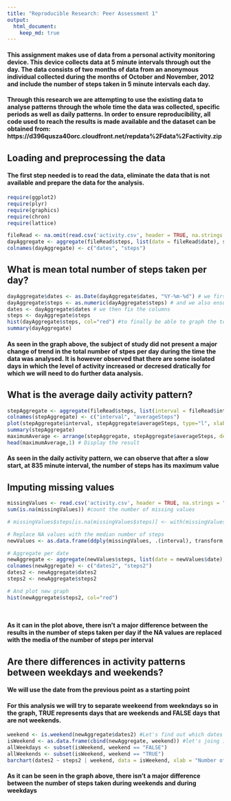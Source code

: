 ```yaml
---
title: "Reproducible Research: Peer Assessment 1"
output: 
  html_document:
    keep_md: true
---
```


#### This assignment makes use of data from a personal activity monitoring device. This device collects data at 5 minute intervals through out the day. The data consists of two months of data from an anonymous individual collected during the months of October and November, 2012 and include the number of steps taken in 5 minute intervals each day. 

#### Through this research we are attempting to use the existing data to analyse patterns through the whole time the data was collected, specific periods as well as daily patterns. In order to ensure reproducibility, all code used to reach the results is made available and the dataset can be obtained from: https://d396qusza40orc.cloudfront.net/repdata%2Fdata%2Factivity.zip 

## Loading and preprocessing the data

#### The first step needed is to read the data, eliminate the data that is not available and prepare the data for the analysis. 

```r
require(ggplot2) 
require(plyr)
require(graphics)
require(chron)
require(lattice)

fileRead <- na.omit(read.csv('activity.csv', header = TRUE, na.strings = "NA"))
dayAggregate <- aggregate(fileRead$steps, list(date = fileRead$date), sum)
colnames(dayAggregate) <- c("dates", "steps")


```

## What is mean total number of steps taken per day?

```r
dayAggregate$dates <- as.Date(dayAggregate$dates, "%Y-%m-%d") # we first ensure the date format is propper
dayAggregate$steps <- as.numeric(dayAggregate$steps) # and we also ensure is can be treated as numbers
dates <- dayAggregate$dates # we then fix the columns
steps <- dayAggregate$steps
hist(dayAggregate$steps, col="red") #to finally be able to graph the total mean number of steps per day
summary(dayAggregate)
```

#### As seen in the graph above, the subject of study did not present a major change of trend in the total number of stpes per day during the time the data was analysed. It is however observed that there are some isolated days in which the level of activity increased or decresed dratically for which we will need to do further data analysis.  


## What is the average daily activity pattern?
```r
stepAggregate <- aggregate(fileRead$steps, list(interval = fileRead$interval), FUN = "mean") # Calculate the mean per interval
colnames(stepAggregate) <- c("interval", "averageSteps") 
plot(stepAggregate$interval, stepAggregate$averageSteps, type="l", xlab = "5-minute intervals", ylab = "Average number of steps taken") #plot the results 
summary(stepAggregate)
maximumAverage <- arrange(stepAggregate, stepAggregate$averageSteps, decreasing = TRUE) # reorganise the results  
head(maximumAverage,1) # Display the result 

```

#### As seen in the daily activity pattern, we can observe that after a slow start, at 835 minute interval, the number of steps has its maximum value 

## Imputing missing values
```r
missingValues <- read.csv('activity.csv', header = TRUE, na.strings = "NA") #Read file again
sum(is.na(missingValues)) #count the number of missing values 

# missingValues$steps[is.na(missingValues$steps)] <- with(missingValues, ave(steps, interval, FUN = function(x) median(x, na.rm = TRUE)))[is.na(missingValues$steps)]

# Replace NA values with the median number of steps 
newValues <- as.data.frame(ddply(missingValues, .(interval), transform, steps=ifelse(is.na(steps), median(steps, na.rm=TRUE), steps))) 

# Aggregate per date
newAggregate <- aggregate(newValues$steps, list(date = newValues$date), sum) 
colnames(newAggregate) <- c("dates2", "steps2")
dates2 <- newAggregate$dates2
steps2 <- newAggregate$steps2

# And plot new graph
hist(newAggregate$steps2, col="red")




```

#### As it can in the plot above, there isn't a major difference between the results in the number of steps taken per day if the NA values are replaced with the media of the number of steps per interval 


## Are there differences in activity patterns between weekdays and weekends?

#### We will use the date from the previous point as a starting point 

#### For this analysis we will try to separate weekeend from weekndays so in the graph, TRUE represents days that are weekends and FALSE days that are not weekends. 

```r
weekend <- is.weekend(newAggregate$dates2) #Let's find out which dates are weekend
isWeekend <- as.data.frame(cbind(newAggregate, weekend)) #let's joing into one 
allWeekdays <- subset(isWeekend, weekend == "FALSE")
allWeekends <- subset(isWeekend, weekend == "TRUE")
barchart(dates2 ~ steps2 | weekend, data = isWeekend, xlab = "Number of steps for weekends and weekdays", ylab = "Dates analysed")

```

#### As it can be seen in the graph above, there isn't a major difference between the number of steps taken during weekends and during weekdays 

